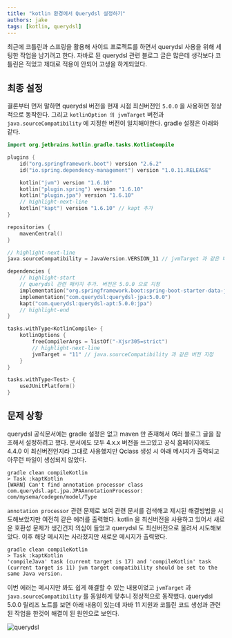 ```yaml
---
title: "kotlin 환경에서 Querydsl 설정하기"
authors: jake
tags: [kotlin, querydsl]
---
```


최근에 코틀린과 스프링을 활용해 사이드 프로젝트를 하면서 querydsl 사용을 위해 세팅한 작업을 남기려고 한다.
자바로 된 querydsl 관련 블로그 글은 많은데 생각보다 코틀린은 적었고 제대로 적용이 안되어 고생을 하게되었다.

<!--truncate-->

## 최종 설정

결론부터 먼저 말하면 querydsl 버전을 현재 시점 최신버전인 `5.0.0` 을 사용하면 정상적으로 동작한다.
그리고 `kotlinOption 의 jvmTarget` 버전과 `java.sourceCompatibility` 에 지정한 버전이 일치해야한다.
gradle 설정은 아래와 같다.

```kotlin title="build.gradle.kts"
import org.jetbrains.kotlin.gradle.tasks.KotlinCompile

plugins {
    id("org.springframework.boot") version "2.6.2"
    id("io.spring.dependency-management") version "1.0.11.RELEASE"

    kotlin("jvm") version "1.6.10"
    kotlin("plugin.spring") version "1.6.10"
    kotlin("plugin.jpa") version "1.6.10"
    // highlight-next-line
    kotlin("kapt") version "1.6.10" // kapt 추가
}

repositories {
    mavenCentral()
}

// highlight-next-line
java.sourceCompatibility = JavaVersion.VERSION_11 // jvmTarget 과 같은 버전으로 지정

dependencies {
    // highlight-start
    // querydsl 관련 패키지 추가. 버전은 5.0.0 으로 지정
    implementation("org.springframework.boot:spring-boot-starter-data-jpa")
    implementation("com.querydsl:querydsl-jpa:5.0.0")
    kapt("com.querydsl:querydsl-apt:5.0.0:jpa")
    // highlight-end
}

tasks.withType<KotlinCompile> {
    kotlinOptions {
        freeCompilerArgs = listOf("-Xjsr305=strict")
        // highlight-next-line
        jvmTarget = "11" // java.sourceCompatibility 과 같은 버전 지정
    }
}

tasks.withType<Test> {
    useJUnitPlatform()
}
```

## 문제 상황

querydsl 공식문서에는 gradle 설정은 없고 maven 만 존재해서 여러 블로그 글을 참조해서 설정하려고 했다.
문서에도 모두 4.x.x 버전을 쓰고있고 공식 홈페이지에도 4.4.0 이 최신버전인지라 그대로 사용했지만 Qclass 생성 시 아래 메시지가 출력되고 아무런 파일이 생성되지 않았다.

```shell
gradle clean compileKotlin
> Task :kaptKotlin
[WARN] Can't find annotation processor class com.querydsl.apt.jpa.JPAAnnotationProcessor: com/mysema/codegen/model/Type
```

`annotation processor` 관련 문제로 보여 관련 문서를 검색해고 제시된 해결방법을 시도해보았지만 여전히 같은 에러를 출력했다.
kotlin 을 최신버전을 사용하고 있어서 새로운 호환성 문제가 생긴건지 의심이 들었고 querydsl 도 최신버전으로 올려서 시도해보았다.
이후 해당 메시지는 사라졌지만 새로운 메시지가 출력됐다.

```shell
gradle clean compileKotlin
> Task :kaptKotlin
'compileJava' task (current target is 17) and 'compileKotlin' task (current target is 11) jvm target compatibility should be set to the same Java version.
```

이번 에러는 메시지만 봐도 쉽게 해결할 수 있는 내용이었고 `jvmTarget` 과 `java.sourceCompatibility` 를 동일하게 맞추니 정상적으로 동작했다.
querydsl 5.0.0 릴리즈 노트를 보면 아래 내용이 있는데 자바 11 지원과 코틀린 코드 생성과 관련된 작업을 한것이 해결이 된 원인으로 보인다.

![querydsl](./querydsl.png)
